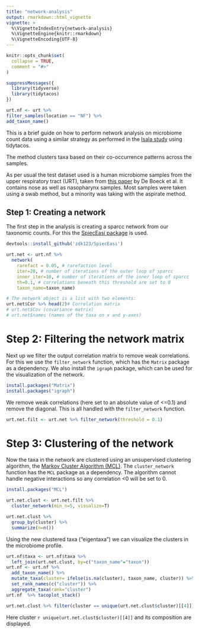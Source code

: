 ```yaml
---
title: "network-analysis"
output: rmarkdown::html_vignette
vignette: >
  %\VignetteIndexEntry{network-analysis}
  %\VignetteEngine{knitr::rmarkdown}
  %\VignetteEncoding{UTF-8}
---
```


```r
knitr::opts_chunk$set(
  collapse = TRUE,
  comment = "#>"
)
```

```r
suppressMessages({
  library(tidyverse)
  library(tidytacos)
})

urt.nf <- urt %>% 
filter_samples(location == "NF") %>%
add_taxon_name() 

```

This is a brief guide on how to perform network analysis on microbiome
count data using a similar strategy as performed in the [Isala study](https://www.nature.com/articles/s41564-023-01500-0) using tidytacos. 

The method clusters taxa based on their co-occurrence patterns across the samples. 

As per usual the test dataset used is a human microbiome samples from the upper respiratory
tract (URT), taken from [this
paper](https://www.frontiersin.org/articles/10.3389/fmicb.2017.02372/full)
by De Boeck et al. It contains nose as well as nasopharynx samples. Most
samples were taken using a swab method, but a minority was taking with
the aspirate method.

## Step 1: Creating a network

The first step in the analysis is creating a sparcc network from our taxonomic counts.
For this the [SpiecEasi package](https://github.com/zdk123/SpiecEasi) is used.

```r
devtools::install_github('zdk123/SpiecEasi')
```

```r
urt.net <- urt.nf %>%
  network(
    rarefact = 0.05, # rarefaction level
    iter=20, # number of iterations of the outer loop of sparcc 
    inner_iter=10, # number of iterations of the inner loop of sparcc
    th=0.1, # correlations beneath this threshold are set to 0
    taxon_name=taxon_name)

# The network object is a list with two elements:
urt.net$Cor %>% head(2)# Correlation matrix
# urt.net$Cov (covariance matrix)
# urt.net$names (names of the taxa on x and y-axes)
```

# Step 2: Filtering the network matrix

Next up we filter the output correlation matrix to remove weak correlations.
For this we use the `filter_network` function, which has the `Matrix` package as a dependency.
We also install the `igraph` package, which can be used for the visualization of the network.
```r
install.packages("Matrix")
install.packages("igraph")
```

We remove weak correlations (here set to an absolute value of <=0.1) and remove the diagonal.
This is all handled with the `filter_network` function.
```r
urt.net.filt <- urt.net %>% filter_network(threshold = 0.1)
```

# Step 3: Clustering of the network

Now the taxa in the network are clustered using an unsupervised clustering algorithm, the [Markov Cluster Algorithm (MCL)](https://micans.org/mcl/).
The `cluster_network` function has the `MCL` package as a dependency.
The algorithm cannot handle negative interactions so any correlation <0 will be set to 0.

```r
install.packages("MCL")
```
```r
urt.net.clust <- urt.net.filt %>% 
  cluster_network(min_n=5, visualize=T)

urt.net.clust %>% 
  group_by(cluster) %>% 
  summarize(n=n())

```

Using the new clustered taxa ("eigentaxa") we can visualize the clusters in the microbiome profile.

```r
urt.nf$taxa <- urt.nf$taxa %>% 
  left_join(urt.net.clust, by=c("taxon_name"="taxon")) 
urt.nf <- urt.nf %>%
  add_taxon_name() %>% 
  mutate_taxa(cluster= ifelse(is.na(cluster), taxon_name, cluster)) %>% 
  set_rank_names(c("cluster")) %>% 
  aggregate_taxa(rank="cluster")
urt.nf  %>% tacoplot_stack()

urt.net.clust %>% filter(cluster == unique(urt.net.clust$cluster)[[4]])
```
Here cluster `r unique(urt.net.clust$cluster)[[4]]` and its composition are displayed.
